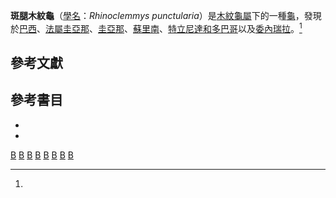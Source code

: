 {{Speciesbox 
| taxon = Rhinoclemmys punctularia
| status = LC
| status_system = iucn2.3
| status_ref = <ref name="Rhodin115"/>
| image = Rhinoclemmys punctularia.JPG
| binomial_authority = (Daudin, 1801)<ref name="Rhodin115"/><ref name="Fritz245">{{harvnb|Fritz|2007|pp=242}}</ref>
| synonyms =
; Rhinoclemmys punctularia punctularia
* ''Testudo punctularia'' <small>Daudin, 1801</small>
* ''Testudo dorsata'' <small>Schoepff, 1801</small>
* ''Emys dorsata'' <small>Schweigger, 1812</small>
* ''Emys punctularia'' <small>Schweigger, 1812</small>
* ''Chersine punctularia'' <small>Merrem, 1820</small>
* ''Emys dorsualis'' <small>Spix, 1824</small>
* ''Clemmys dorsata'' <small>Wagler, 1830</small>
* ''Emys scabra'' <small>Gray, 1831</small>
* ''Chemelys verrucosa'' <small>Rafinesque, 1832</small>
* ''Clemmys (Clemmys) punctularia'' <small>Fitzinger, 1835</small>
* ''Callopsis dorsalis'' <small>Gray, 1863</small> ''([[ex_errore|ex errore]])''
* ''Callopsis scabra'' <small>Gray, 1863</small>
* ''Rhinoclemys bellii'' <small>Gray, 1863</small>
* ''Rhinoclemys scabra'' <small>Gray, 1863</small>
* ''Geoclemys callocephalus'' <small>Gray, 1863</small>
* ''Clemmys callocephala'' <small>Strauch, 1865</small>
* ''Chelopus punctularius'' <small>Cope, 1865</small>
* ''Geoclemmys callocephala'' <small>Gray, 1870</small>
* ''Geoclemmys callocephalus'' <small>Gray, 1870</small>
* ''Rhinoclemmys scabra'' <small>Gray, 1870</small>
* ''Rhinoclemmys bellii'' <small>Gray, 1870</small>
* ''Rhinoclemmys scabra'' var. ''bellii'' <small>Gray, 1872</small>
* ''Rhinoclemys callocephala'' <small>Gray, 1873</small>
* ''Rhinoclemys lunata'' <small>Gray, 1873</small>
* ''Rhinoclemys ventricosa'' <small>Gray, 1873</small>
* ''Nicoria punctularia'' <small>Boulenger, 1889</small>
* ''Geoemyda [punctularia] punctularia'' <small>Siebenrock, 1909</small>
* ''Geomyda punctularia'' <small>Luederwaldt, 1926</small>
* ''Emys puntularia'' <small>Pearse, 1945</small> ''(ex errore)''
* ''Geoemyda punctularia lunata'' <small>Mertens, 1954</small>
* ''Rhinoclemmys punctularia punctularia'' <small>Fróes, 1957</small>
* ''Rhinoclemys punctularia'' <small>McDowell, 1964</small>
* ''Callopsis punctularia lunata'' <small>Smith, Smith & Sawin, 1976</small>
* ''Callopsis punctularia punctularia'' <small>Smith, Smith & Sawin, 1976</small>
* ''Rhinoclemmys lunata'' <small>Fretey, Hoogmoed & Lescure, 1977</small>
* ''Rhinoclemmys punctularia'' <small>Fretey, Hoogmoed & Lescure, 1977</small>
* ''Rhinoclemmys punctularia lunata'' <small>Fretey, Hoogmoed & Lescure, 1977</small>
; Rhinoclemmys punctularia flammigera
* ''Rhinoclemmys punctularia flammigera'' <small>Paolillo, 1985</small>
| synonyms_ref=<ref name="Fritz 2007">{{Cite journal |journal=Vertebrate Zoology |title=Checklist of Chelonians of the World |date=2007 |author=Fritz, Uwe |coauthors=Peter Havaš |volume=57 |issue=2 |pages=245–246 |id=ISSN 18640-5755 |url=http://www.cnah.org/pdf_files/851.pdf |archiveurl=https://www.webcitation.org/5v20ztMND?url=http://www.cnah.org/pdf_files/851.pdf |archivedate=2010-12-17 |accessdate=29 May 2012 |deadurl=yes }}</ref>
}}

'''斑腿木紋龜'''（[[學名|學名]]：''Rhinoclemmys punctularia''）是[[木紋龜屬|木紋龜屬]]下的一種[[龜|龜]]，發現於[[巴西|巴西]]、[[法屬圭亞那|法屬圭亞那]]、[[圭亞那|圭亞那]]、[[蘇里南|蘇里南]]、[[特立尼達和多巴哥|特立尼達和多巴哥]]以及[[委內瑞拉|委內瑞拉]]。<ref name="Rhodin115"/>

== 參考文獻==
{{Reflist}}

== 參考書目==
* {{cite web |url=http://www.iucn-tftsg.org/wp-content/uploads/file/Accounts/crm_5_000_checklist_v3_2010.pdf |title=Turtles of the World 2010 Update: Annotated Checklist of Taxonomy, Synonymy, Distribution and Conservation Status |date=2010-12-14 |accessdate=2010-12-15 |last=Rhodin |first=Anders G.J. |coauthors=Paul van Dijk, Peter;  Inverson, John B.; Shaffer, H. Bradley |format=pdf |archiveurl=https://www.webcitation.org/5uzfktoIh?url=http://www.iucn-tftsg.org/wp-content/uploads/file/Accounts/crm_5_000_checklist_v3_2010.pdf |archivedate=2010-12-15 |ref=harv |deadurl=yes }}
* {{cite web |url=http://www.cnah.org/pdf_files/851.pdf |title=Checklist of Chelonians of the World |date=2007-10-31 |accessdate=2010-12-29 |last=Fritz |first=Uwe |coauthors=Havaš, Peter |format=pdf |archiveurl=https://www.webcitation.org/5vKyEUcP0?url=http://www.cnah.org/pdf_files/851.pdf |archivedate=2010-12-29 |ref=harv |deadurl=yes }}

{{Taxonbar}}
[[Category:1801年描述的动物|B]]
[[Category:木紋龜屬|B]]
[[Category:巴西爬行動物|B]]
[[Category:法屬圭亞那動物|B]]
[[Category:圭亞那動物|B]]
[[Category:蘇里南動物|B]]
[[Category:委內瑞拉動物|B]]
[[Category:特立尼達和多巴哥動物|B]]
